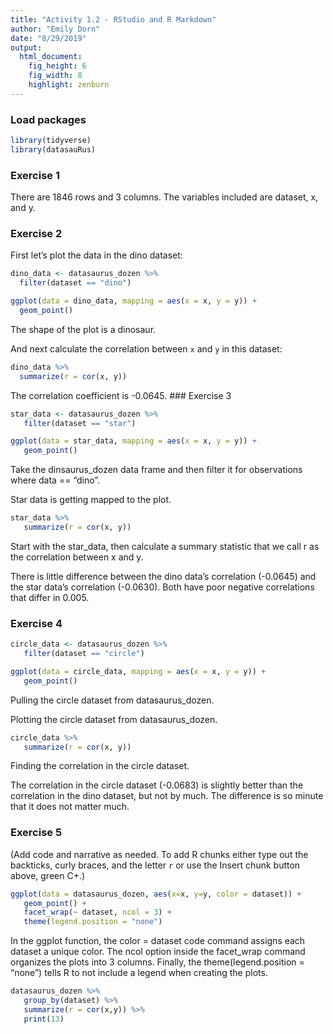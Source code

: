 ```yaml
---
title: "Activity 1.2 - RStudio and R Markdown"
author: "Emily Dorn"
date: "8/29/2019"
output: 
  html_document: 
    fig_height: 6
    fig_width: 8
    highlight: zenburn
---
```


### Load packages

```r
library(tidyverse) 
library(datasauRus)
```


### Exercise 1

There are 1846 rows and 3 columns. The variables included are dataset, x, and y.

### Exercise 2

First let's plot the data in the dino dataset:

```r
dino_data <- datasaurus_dozen %>%
  filter(dataset == "dino")

ggplot(data = dino_data, mapping = aes(x = x, y = y)) +
  geom_point()
```

The shape of the plot is a dinosaur.

And next calculate the correlation between `x` and `y` in this dataset:

```r
dino_data %>%
  summarize(r = cor(x, y))
```

The correlation coefficient is -0.0645.
### Exercise 3

```r
star_data <- datasaurus_dozen %>%
   filter(dataset == "star")

ggplot(data = star_data, mapping = aes(x = x, y = y)) +
   geom_point()
```

Take the dinsaurus_dozen data frame and then filter it for observations where data == "dino".

Star data is getting mapped to the plot.

```r
star_data %>%
   summarize(r = cor(x, y))
```

Start with the star_data, then calculate a summary statistic that we call r as the correlation between x and y.

There is little difference between the dino data's correlation (-0.0645) and the star data's correlation (-0.0630). Both have poor negative correlations that differ in 0.005.

### Exercise 4

```r
circle_data <- datasaurus_dozen %>%
   filter(dataset == "circle")

ggplot(data = circle_data, mapping = aes(x = x, y = y)) +
   geom_point()
```

Pulling the circle dataset from datasaurus_dozen.

Plotting the circle dataset from datasaurus_dozen.

```r
circle_data %>%
   summarize(r = cor(x, y))
```

Finding the correlation in the circle dataset.

The correlation in the circle dataset (-0.0683) is slightly better than the correlation in the dino dataset, but not by much. The difference is so minute that it does not matter much. 


### Exercise 5

(Add code and narrative as needed. To add R chunks either type out the backticks, curly braces, and the letter `r` or use the Insert chunk button above, green C+.)

```r
ggplot(data = datasaurus_dozen, aes(x=x, y=y, color = dataset)) + 
   geom_point() + 
   facet_wrap(~ dataset, ncol = 3) +
   theme(legend.position = "none")
```

In the ggplot function, the color = dataset code command assigns each dataset a unique color. The ncol option inside the facet_wrap command organizes the plots into 3 columns. Finally, the theme(legend.position = "none") tells R to not include a legend when creating the plots.

```r
datasaurus_dozen %>%
   group_by(dataset) %>%
   summarize(r = cor(x,y)) %>%
   print(13)
```
